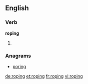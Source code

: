 ==English==

===Verb===
'''roping'''

# {{present participle of|[[rope]]}}

===Anagrams===
* [[poring#English|poring]]

[[de:roping]]
[[et:roping]]
[[fr:roping]]
[[vi:roping]]